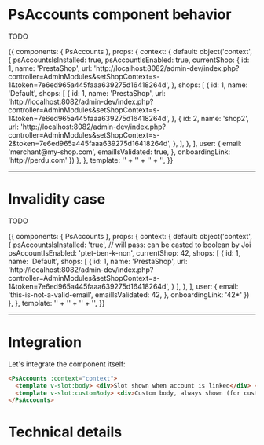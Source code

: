 

<Meta title="Integration|PsAccounts panel" component={PsAccounts} decorators={[withKnobs]} />

# PsAccounts component behavior

TODO

<Story name='Connected' height='220px'>
  {{
    components: { PsAccounts },
    props: {
      context: {
        default: object('context', {
          psAccountsIsInstalled: true,
          psAccountIsEnabled: true,
          currentShop: {
            id: 1,
            name: 'PrestaShop',
            url: 'http://localhost:8082/admin-dev/index.php?controller=AdminModules&setShopContext=s-1&token=7e6ed965a445faaa639275d16418264d',
          },
          shops: [
            {
              id: 1,
              name: 'Default',
              shops: [
                {
                  id: 1,
                  name: 'PrestaShop',
                  url: 'http://localhost:8082/admin-dev/index.php?controller=AdminModules&setShopContext=s-1&token=7e6ed965a445faaa639275d16418264d',
                },
                {
                  id: 2,
                  name: 'shop2',
                  url: 'http://localhost:8082/admin-dev/index.php?controller=AdminModules&setShopContext=s-2&token=7e6ed965a445faaa639275d16418264d',
                },
              ],
            },
          ],
          user: {
            email: 'merchant@my-shop.com',
            emailIsValidated: true,
          },
          onboardingLink: 'http://perdu.com'
        })
      },
    },
    template: '<PsAccounts :context="context">' +
      '<template v-slot:body>- I am connected -</template>' +
      '<template v-slot:customBody>- Custom body, always present -</template>' +
    '</PsAccounts>',
  }}
</Story>


---
# Invalidity case

TODO

<Story name='Invalid context' height='80px'>
  {{
    components: { PsAccounts },
    props: {
      context: {
        default: object('context', {
          psAccountsIsInstalled: 'true', // will pass: can be casted to boolean by Joi
          psAccountIsEnabled: 'ptet-ben-k-non',
          currentShop: 42,
          shops: [
            {
              id: 1,
              name: 'Default',
              shops: [
                {
                  id: 1,
                  name: 'PrestaShop',
                  url: 'http://localhost:8082/admin-dev/index.php?controller=AdminModules&setShopContext=s-1&token=7e6ed965a445faaa639275d16418264d',
                }
              ],
            },
          ],
          user: {
            email: 'this-is-not-a-valid-email',
            emailIsValidated: 42,
          },
          onboardingLink: '42*'
        })
      },
    },
    template: '<PsAccounts :context="context">' +
      '<template v-slot:body>- I am connected -</template>' +
      '<template v-slot:customBody>- Custom body, always present -</template>' +
    '</PsAccounts>',
  }}
</Story>


---
# Integration

Let's integrate the component itself:

```html
<PsAccounts :context="context">
  <template v-slot:body> <div>Slot shown when account is linked</div> </template>
  <template v-slot:customBody> <div>Custom body, always shown (for custom display condition)</div> </template>
</PsAccounts>
```

# Technical details

<Description of={PsAccounts} />
<Props of={PsAccounts} />
